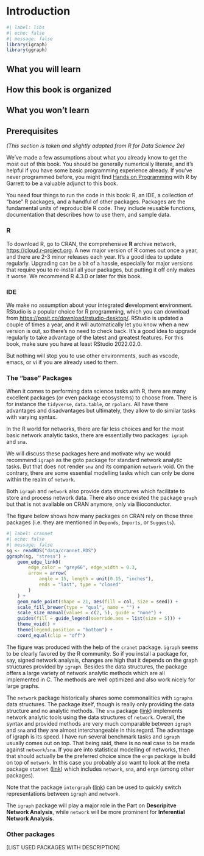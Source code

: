 # Introduction {.unnumbered}

```r
#| label: libs
#| echo: false
#| message: false
library(igraph)
library(ggraph)
```

## What you will learn

## How this book is organized

## What you won't learn

## Prerequisites

*(This section is taken and slightly adapted from R for Data Science 2e)*

We’ve made a few assumptions about what you already know to get the most out of this book. You should be generally numerically literate, and it’s helpful if you have some basic programming experience already. If you’ve never programmed before, you might find [Hands on Programming](https://rstudio-education.github.io/hopr/) with R by Garrett to be a valuable adjunct to this book.

You need four things to run the code in this book: R, an IDE, a collection of "base" R packages, and a handful of other packages. Packages are the fundamental units of reproducible R code. They include reusable functions, documentation that describes how to use them, and sample data.

### R

To download R, go to CRAN, the **c**omprehensive **R** **a**rchive **n**etwork, <https://cloud.r-project.org>. A new major version of R comes out once a year, and there are 2-3 minor releases each year. It’s a good idea to update regularly. Upgrading can be a bit of a hassle, especially for major versions that require you to re-install all your packages, but putting it off only makes it worse. We recommend R 4.3.0 or later for this book.

### IDE

We make no assumption about your **i**ntegrated **d**evelopment **e**nvironment. RStudio is a popular choice for R programming, which you can download from <https://posit.co/download/rstudio-desktop/>. RStudio is updated a couple of times a year, and it will automatically let you know when a new version is out, so there’s no need to check back. It’s a good idea to upgrade regularly to take advantage of the latest and greatest features. For this book, make sure you have at least RStudio 2022.02.0.

But nothing will stop you to use other environments, such as vscode, emacs, or vi if you are already used to them.

### The "base" Packages

When it comes to performing data science tasks with R, there are many excellent packages (or even package ecosystems) to choose from. There is for instance the `tidyverse`, `data.table`, or `rpolars`. All have there advantages and disadvantages but ultimately, they allow to do similar tasks with varying syntax. 

In the R world for networks, there are far less choices and for the most basic network analytic tasks, there are essentially two packages: `igraph` and `sna`.

We will discuss these packages here and motivate why we would recommend `igraph` as the goto package for standard network analytic tasks. But that does not render `sna` and its companion `network` void. On the contrary, there are some essential modelling tasks which can only be done within the realm of `network`.

Both `igraph` and `network` also provide data structures which facilitate to store and process network data. There also once existed the package `graph` but that is not available on CRAN anymore, only via Bioconductor. 

The figure below shows how many packages on CRAN rely on those three packages (i.e. they are mentioned in `Depends`, `Imports`, or `Suggests`).
```r
#| label: crannet
#| echo: false
#| message: false
sg <- readRDS("data/crannet.RDS")
ggraph(sg, "stress") +
    geom_edge_link0(
        edge_color = "grey66", edge_width = 0.3,
        arrow = arrow(
            angle = 15, length = unit(0.15, "inches"),
            ends = "last", type = "closed"
        )
    ) +
    geom_node_point(shape = 21, aes(fill = col, size = seed)) +
    scale_fill_brewer(type = "qual", name = "") +
    scale_size_manual(values = c(2, 5), guide = "none") +
    guides(fill = guide_legend(override.aes = list(size = 5))) +
    theme_void() +
    theme(legend.position = "bottom") +
    coord_equal(clip = "off")
```

The figure was produced with the help of the `cranet` package.
`igraph` seems to be clearly favored by the R community. So if you install a package for, say, signed network analysis,
changes are high that it depends on the graph structures provided by `igraph`. Besides the data structures,
the package offers a large variety of network analytic methods which are all implemented in C. The methods are well optimized and
also work nicely for large graphs. 

The `network` package historically shares some commonalities with `igraphs` data structures. The package itself, though is really only providing the data structure and no analytic methods. The `sna` package ([link](https://cran.r-project.org/package=sna)) implements network analytic tools using the data structures of `network`.
Overall, the syntax and provided methods are very much comparable between `igraph` and `sna` and they are almost interchangeable in this regard. The advantage of igraph is its speed. I have run several benchmark tasks and `igraph` usually comes out on top. That being said, there is no real case to be made against `network`/`sna`. If you are into statistical modelling of networks, then that should actually be the preferred choice since the `ergm` package is build on top of `network`. In this case you probably also
want to look at the meta package `statnet` ([link](http://statnet.org/)) which includes `network`, `sna`, and `ergm` (among other packages).

Note that the package `intergraph` ([link](https://cran.r-project.org/package=intergraph)) can be used to quickly switch representations between `igraph` and `network`.

The `igraph` package will play a major role in the Part on **Descripitve Network Analysis**, while `network` will be more prominent for **Inferential Network Analysis**.

### Other packages 

[LIST USED PACKAGES WITH DESCRIPTION]

